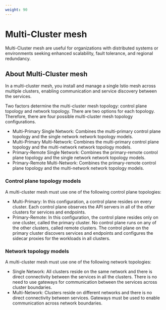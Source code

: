 ```yaml
---
weight: 90
---
```


# Multi-Cluster mesh


Multi-Cluster mesh are useful for organizations with distributed systems or environments seeking enhanced
scalability, fault tolerance, and regional redundancy.

## About Multi-Cluster mesh

In a multi-cluster mesh, you install and manage a single Istio mesh across multiple clusters, enabling communication and service discovery between the services.

Two factors determine the multi-cluster mesh topology: control plane topology and network topology.
There are two options for each topology. Therefore, there are four possible multi-cluster mesh topology configurations.

- Multi-Primary Single Network: Combines the multi-primary control plane topology and the single network network topology models.
- Multi-Primary Multi-Network: Combines the multi-primary control plane topology and the multi-network network topology models.
- Primary-Remote Single Network: Combines the primary-remote control plane topology and the single network network topology models.
- Primary-Remote Multi-Network: Combines the primary-remote control plane topology and the multi-network network topology models.

### Control plane topology models

A multi-cluster mesh must use one of the following control plane topologies:

- Multi-Primary: In this configuration, a control plane resides on every cluster.
  Each control plane observes the API servers in all of the other clusters for services and endpoints.
- Primary-Remote: In this configuration, the control plane resides only on one cluster, called the primary cluster.
  No control plane runs on any of the other clusters, called remote clusters. The control plane on the primary cluster discovers services and endpoints and configures the sidecar proxies for the workloads in all clusters.

### Network topology models

A multi-cluster mesh must use one of the following network topologies:

- Single Network: All clusters reside on the same network and there is direct connectivity between the services in all the clusters.
  There is no need to use gateways for communication between the services across cluster boundaries.
- Multi-Network: Clusters reside on different networks and there is no direct connectivity between services.
  Gateways must be used to enable communication across network boundaries.

<Overview overviewHeaders={[]} />
